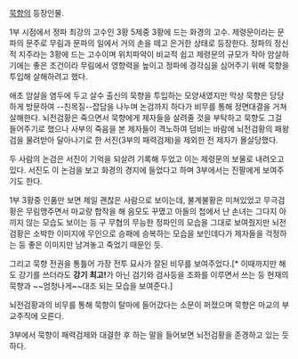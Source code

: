 [[묵향]]의 등장인물.

1부 시점에서 정파 최강의 고수인 3황 5제중 3황에 드는 화경의 고수. 제령문이라는 문파의 문주로 무림과 문파의 일에서 거의 손을 떼고 은거한 상태로 등장한다. 정파의 정신적 지주라는 3황에 드는 고수이며 위치파악이 비교적 쉽고 제령문의 규모가 작아 암살하기에는 좋은 조건이라 무림에서 영향력을 높이고 정파에 경각심을 심어주기 위해 묵향을 투입해 살해하려고 했다. 

애초 암살을 염두에 두고 살수 출신의 묵향을 투입하는 모양새였지만 막상 묵향은 당당하게 방문하여 --친목질--잡담을 나누며 논검까지 하다가 비무를 통해 정면대결을 거쳐 살해한다. 뇌전검황은 죽으면서 묵향에게 제자들을 살려줄 것을 부탁하고 묵향도 그걸 들어주기로 했으나 사부의 죽음을 본 제자들이 격노하여 덤비는 바람에 뇌전검황의 패왕검을 물려받아 달아나기로 한 서진(3부의 패력검제)을 제외한 전 제자가 몰살당했다. 

두 사람의 논검은 서진이 기억을 되살려 기록해 두었고 이는 제령문의 보물로 내려오고 있다. 서진도 이 논검을 보고 화경의 경지에 들었다고 하며 3부에서는 진팔에게 보여주기도 한다. 

1부 3황중 인품만 보면 제일 괜찮은 사람으로 보이는데, 불계불황은 미쳐있었고 무극검황은 무림맹주면서 마교랑 합작을 해 음모도 꾸몄고 아들의 첩에서 난 손녀는 그다지 아끼지 않는 모습도 보이는 등 구 무협의 무능한 정파인의 모습을 그대로 보여줬지만 뇌전검황은 소박한 이미지에 무인으로 승패에 승복하는 모습을 보인데다가 제자들을 걱정하는 등 좋은 이미지만 남겨놓고 죽었기 때문인 듯.

그리고 묵향 전권을 통틀어 가장 전투 묘사가 잘된 비무를 보여주었다.[* 이때까지만 해도 강기를 쓰더라도 '''강기 최고!'''가 아닌 검기와  검사등을 조화를 이루면서 쓰는 등 현재의 묵향과 ~~엄청나게~~대조 되는 모습을 보여준다.]

뇌전검황과의 비무를 통해 묵향이 탈마에 들어갔다는 소문이 퍼졌으며 묵향은 마교의 부교주직에 오른다.  

3부에서 묵향이 패력검제와 대결한 후 하는 말을 들어보면 뇌전검황을 존경하고 있는 듯하다. 

